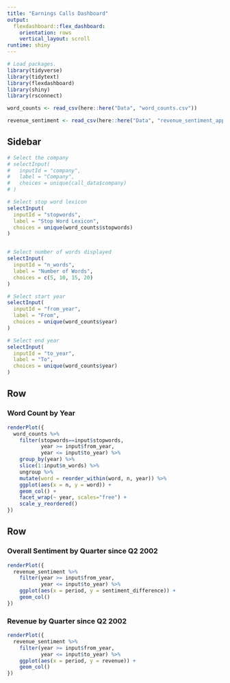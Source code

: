 ```yaml
---
title: "Earnings Calls Dashboard"
output: 
  flexdashboard::flex_dashboard:
    orientation: rows
    vertical_layout: scroll
runtime: shiny
---
```


```r
# Load packages.
library(tidyverse)
library(tidytext)
library(flexdashboard)
library(shiny)
library(rsconnect)

word_counts <- read_csv(here::here("Data", "word_counts.csv"))

revenue_sentiment <- read_csv(here::here("Data", "revenue_sentiment_apple.csv"))
```

Sidebar {.sidebar}
------------------------------------------

```r
# Select the company
# selectInput(
#   inputId = "company",
#   label = "Company",
#   choices = unique(call_data$company)
# )

# Select stop word lexicon
selectInput(
  inputId = "stopwords",
  label = "Stop Word Lexicon",
  choices = unique(word_counts$stopwords)
)


# Select number of words displayed
selectInput(
  inputId = "n_words",
  label = "Number of Words",
  choices = c(5, 10, 15, 20)
)

# Select start year
selectInput(
  inputId = "from_year",
  label = "From",
  choices = unique(word_counts$year)
)

# Select end year
selectInput(
  inputId = "to_year",
  label = "To",
  choices = unique(word_counts$year)
)

```


Row 
-----------------------------------------------------------------------

### Word Count by Year

```r
renderPlot({
  word_counts %>% 
    filter(stopwords==input$stopwords,
           year >= input$from_year,
           year <= input$to_year) %>% 
    group_by(year) %>% 
    slice(1:input$n_words) %>% 
    ungroup %>% 
    mutate(word = reorder_within(word, n, year)) %>%
    ggplot(aes(x = n, y = word)) +
    geom_col() +
    facet_wrap(~ year, scales="free") +
    scale_y_reordered()
})
```

Row 
-----------------------------------------------------------------------

### Overall Sentiment by Quarter since Q2 2002

```r
renderPlot({
  revenue_sentiment %>% 
    filter(year >= input$from_year,
           year <= input$to_year) %>% 
    ggplot(aes(x = period, y = sentiment_difference)) +
    geom_col()
})


```


### Revenue by Quarter since Q2 2002

```r
renderPlot({
  revenue_sentiment %>%
    filter(year >= input$from_year,
           year <= input$to_year) %>% 
    ggplot(aes(x = period, y = revenue)) +
    geom_col()
})

```




